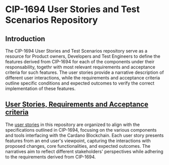 # CIP-1694 User Stories and Test Scenarios Repository

## Introduction

The CIP-1694 User Stories and Test Scenarios repository serve as a resource for Product owners, Developers
and Test Engineers to define the features derived from CIP-1694 for each of the components under their responsability,
togethr with most relevant requirements and acceptance criteria for such features. The user stories provide a narrative 
description of different user interactions, while the requirements and acceptance criteria outline specific 
conditions and expected outcomes to verify the correct implementation of these features.

## [User Stories, Requirements and Acceptance criteria](/about)

The [user stories](/about) in this repository are organized to align with the specifications 
outlined in CIP-1694, focusing on the various components and tools interfacing with the Cardano Blockchain. Each user 
story presents features from an end user's viewpoint, capturing the interactions with proposed changes, core 
functionalities, and expected outcomes. The narratives aim to reflect different stakeholders' perspectives while 
adhering to the requirements derived from CIP-1694.








